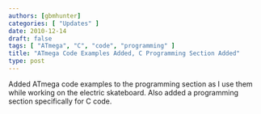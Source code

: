 ```yaml
---
authors: [gbmhunter]
categories: [ "Updates" ]
date: 2010-12-14
draft: false
tags: [ "ATmega", "C", "code", "programming" ]
title: "ATmega Code Examples Added, C Programming Section Added"
type: post
---
```


Added ATmega code examples to the programming section as I use them while working on the electric skateboard. Also added a programming section specifically for C code.
